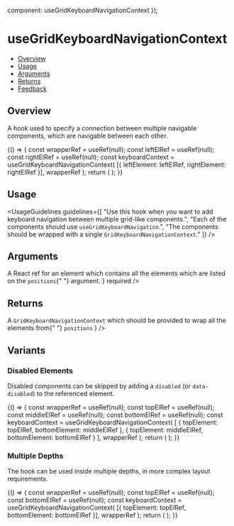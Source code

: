 
  component: useGridKeyboardNavigationContext
});

<Meta
  title="Hooks/useGridKeyboardNavigationContext"
  component={useGridKeyboardNavigationContext}
  argTypes={metaSettings.argTypes}
  decorators={metaSettings.decorators}
/>

<!--- Component documentation -->

# useGridKeyboardNavigationContext

- [Overview](#overview)
- [Usage](#usage)
- [Arguments](#arguments)
- [Returns](#returns)
- [Feedback](#feedback)

## Overview

A hook used to specify a connection between multiple navigable components, which are navigable between each other.

<Canvas>
  <Story name="Overview">
    {() => {
      const wrapperRef = useRef(null);
      const leftElRef = useRef(null);
      const rightElRef = useRef(null);
      const keyboardContext = useGridKeyboardNavigationContext(
        [{ leftElement: leftElRef, rightElement: rightElRef }],
        wrapperRef
      );
      return (
        <GridKeyboardNavigationContext.Provider value={keyboardContext}>
          <Flex ref={wrapperRef}>
            <DummyNavigableGrid ref={leftElRef} itemsCount={15} numberOfItemsInLine={4} itemPrefix="L" />
            <DummyNavigableGrid ref={rightElRef} itemsCount={7} numberOfItemsInLine={2} itemPrefix="R" />
          </Flex>
        </GridKeyboardNavigationContext.Provider>
      );
    }}
  </Story>
</Canvas>

## Usage

<UsageGuidelines
  guidelines={[
    "Use this hook when you want to add keyboard navigation between multiple grid-like components.",
    "Each of the components should use `useGridKeyboardNavigation`.",
    "The components should be wrapped with a single `GridKeyboardNavigationContext`."
  ]}
/>

## Arguments

<FunctionArguments>
  <FunctionArgument
    name="positions"
    type="Array[ { topElement: React.MutableRefObject, bottomElement: React.MutableRefObject } | { leftElement: React.MutableRefObject, rightElement: React.MutableRefObject } ]"
    description="An array of relations between pairs of elements"
    required
  />
  <FunctionArgument
    name="wrapperRef"
    type="React.MutableRefObject"
    description={
      <>
        A React ref for an element which contains all the elements which are listed on the <code>positions</code>{" "}
        argument.
      </>
    }
    required
  />
</FunctionArguments>

## Returns

<FunctionArguments>
  <FunctionArgument
    name="result"
    type="Object"
    description={
      <>
        A <code>GridKeyboardNavigationContext</code> which should be provided to wrap all the elements from{" "}
        <code>positions</code>
      </>
    }
  />
</FunctionArguments>

## Variants

### Disabled Elements

Disabled components can be skipped by adding a `disabled` (or `data-disabled`) to the referenced element.

<Canvas>
  <Story name="Disabled Elements">
    {() => {
      const wrapperRef = useRef(null);
      const topElRef = useRef(null);
      const middleElRef = useRef(null);
      const bottomElRef = useRef(null);
      const keyboardContext = useGridKeyboardNavigationContext(
        [
          { topElement: topElRef, bottomElement: middleElRef },
          { topElement: middleElRef, bottomElement: bottomElRef }
        ],
        wrapperRef
      );
      return (
        <GridKeyboardNavigationContext.Provider value={keyboardContext}>
          <Flex
            ref={wrapperRef}
            direction={Flex.directions.COLUMN}
            justify={Flex.align.CENTER}
            className="use-grid-keyboard-dummy-grid-wrapper"
          >
            <DummyNavigableGrid ref={topElRef} itemsCount={3} numberOfItemsInLine={3} itemPrefix="T" />
            <DummyNavigableGrid ref={middleElRef} itemsCount={3} numberOfItemsInLine={3} itemPrefix="M" disabled />
            <DummyNavigableGrid ref={bottomElRef} itemsCount={3} numberOfItemsInLine={3} itemPrefix="B" />
          </Flex>
        </GridKeyboardNavigationContext.Provider>
      );
    }}
  </Story>
</Canvas>

### Multiple Depths

The hook can be used inside multiple depths, in more complex layout requirements.

<Canvas>
  <Story name="Multiple Depths" play={useGridContextMultipleDepthsPlaySuite}>
    {() => {
      const wrapperRef = useRef(null);
      const topElRef = useRef(null);
      const bottomElRef = useRef(null);
      const keyboardContext = useGridKeyboardNavigationContext(
        [{ topElement: topElRef, bottomElement: bottomElRef }],
        wrapperRef
      );
      return (
        <GridKeyboardNavigationContext.Provider value={keyboardContext}>
          <Flex id="twoGridLayoutsWrapper" ref={wrapperRef} direction={Flex.directions.COLUMN} tabIndex={-1}>
            <LayoutWithInnerKeyboardNavigation id="gridLayoutTop" itemPrefix="T" ref={topElRef} />
            <LayoutWithInnerKeyboardNavigation id="gridLayoutBottom" itemPrefix="B" ref={bottomElRef} />
          </Flex>
        </GridKeyboardNavigationContext.Provider>
      );
    }}
  </Story>
</Canvas>
